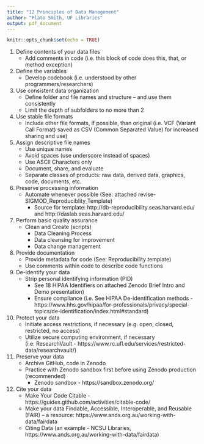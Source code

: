 ```yaml
---
title: "12 Principles of Data Management"
author: "Plato Smith, UF Libraries"
output: pdf_document
---
```


```r
knitr::opts_chunk$set(echo = TRUE)
```

1. Define contents of your data files
    + Add comments in code (i.e. this block of code does this, that, or method exception)
2. Define the variables
    + Develop codebook (i.e. understood by other programmers/researchers)
3. Use consistent data organization
    + Define folder and file names and structure – and use them consistently
    + Limit the depth of subfolders to no more than 2
4. Use stable file formats
    + Include other file formats, if possible, than original (i.e. VCF (Variant Call Format) saved as CSV (Common Separated Value) for increased sharing and use)
5. Assign descriptive file names
    + Use unique names
    + Avoid spaces (use underscore instead of spaces)
    + Use ASCII Characters only
    + Document, share, and evaluate
    + Separate classes of products: raw data, derived data, graphics, code, documents, etc.
6. Preserve processing information
    + Automate whenever possible (See: attached revise-SIGMOD_Reproduciblity_Template)
      + Source for template: http://db-reproducibility.seas.harvard.edu/ and http://daslab.seas.harvard.edu/
7. Perform basic quality assurance
    + Clean and Create (scripts)
      + Data Cleaning Process
      + Data cleansing for improvement
      + Data change management
8. Provide documentation
    + Provide metadata for code (See: Reproducibility template)
    + Use comments within code to describe code functions
9. De-identify your data
    + Strip personal identifying information (PID)
      + See 18 HIPAA Identifiers on attached Zenodo Brief Intro and Demo presentation)
      + Ensure compliance (i.e. See HIPAA De-identification methods - https://www.hhs.gov/hipaa/for-professionals/privacy/special-topics/de-identification/index.html#standard)
10. Protect your data
    + Initiate access restrictions, if necessary (e.g. open, closed, restricted, no access)
    + Utilize secure computing environment, if necessary (i.e. ResearchVault - https://www.rc.ufl.edu/services/restricted-data/researchvault/)
11. Preserve your data
    + Archive GitHub, code in Zenodo
    + Practice with Zenodo sandbox first before using Zenodo production (recommended)
      + Zenodo sandbox - https://sandbox.zenodo.org/
12. Cite your data
    + Make Your Code Citable - https://guides.github.com/activities/citable-code/
    + Make your data Findable, Accessible, Interoperable, and Reusable (FAIR) – a resource: https://www.ands.org.au/working-with-data/fairdata
    + Citing Data (an example - NCSU Libraries, https://www.ands.org.au/working-with-data/fairdata)